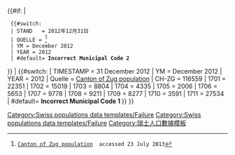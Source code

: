 <includeonly>{{#if: {{{2|}}} |
  {{#switch: {{{2|}}} <!-- Stand und Quelle sind unabhängig vom Gemeindeschlüssel -->
  | STAND   = 2012年12月31日
  | QUELLE = <ref name="SFSO_2012">[http://www.zug.ch/behoerden/gemeinden Canton of Zug population] {{de icon}} accessed 23 July 2013</ref>
  | YM = December 2012
  | YEAR = 2012
  | #default= <strong class="error">Incorrect Municipal Code 2 <tt>{{{2}}}</tt></strong>[[Category:Swiss populations data templates/Failure]]
}} |
{{#switch: {{{1}}}
| TIMESTAMP = 31 December 2012
| YM = December 2012
| YEAR = 2012
| Quelle = [http://www.zug.ch/behoerden/gemeinden Canton of Zug population]
| CH-ZG = 116559 <!--Kanton Zug -->
| 1701 = 22351 <!--Baar -->
| 1702 = 15019 <!--Cham -->
| 1703 = 8804 <!--Hünenberg -->
| 1704 = 4335 <!--Menzingen -->
| 1705 = 2006 <!--Neuheim -->
| 1706 = 5653 <!--Oberägeri -->
| 1707 = 9778 <!--Risch -->
| 1708 = 9211 <!--Steinhausen -->
| 1709 = 8277 <!--Unterägeri -->
| 1710 = 3591 <!--Walchwil -->
| 1711 = 27534 <!--Zug -->   
| #default= <strong class="error">Incorrect Municipal Code 1 <tt>{{{1}}}</tt></strong>[[Category:Swiss populations data templates/Failure]]
}} }}</includeonly><noinclude>
{{documentation}}
[[Category:瑞士人口數據模板]]
</noinclude>
